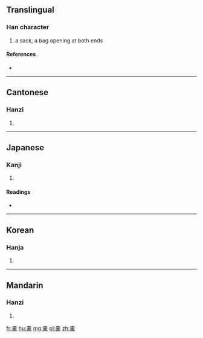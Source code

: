 ==Translingual==

===Han character===
{{Han char|rn=75|rad=木|as=12|sn=16|four=4090<sub>4</sub>|canj=十月一口木 (JBMRD)}}

# a sack, a bag opening at both ends

====References====
* {{Han ref|kx=0553.080|dkj=15533|dj=0941.210|hdz=21289.050|uh=6A50|ud=27216|bh=E9D1|bd=59857}}

----

==Cantonese==

===Hanzi===
{{yue-hanzi|jyut=|y=tok3}}

# {{defn|Cantonese|sort=木12}}

----

==Japanese==

===Kanji===
{{ja-kanji|grade=|rs=木12}}

# {{defn|Japanese|sort=木12}}

====Readings====
* {{ja-readings|on=[[たく]] (taku), [[しゃ]] (sha)|kun=[[ふくろ]] (fukuro), [[ふいご]] (fuigo)}}

----

==Korean==

===Hanja===
{{ko-hanja|hangeul=탁|eumhun=|rv=tak|mr=t'ak|y=thak}}

# {{defn|Korean|sort=木12}}

----

==Mandarin==

===Hanzi===
{{cmn-hanzi|pin=[[dù]] ([[du4]]), [[luò]] ([[luo4]]), [[tuó]] ([[tuo2]]), [[tuò]] ([[tuo4]])|wg=tu<sup>4</sup>, lo<sup>4</sup>, t'o<sup>2</sup>, t'o<sup>4</sup>}}

# {{defn|Mandarin|sort=木12}}

[[fr:橐]]
[[hu:橐]]
[[mg:橐]]
[[pl:橐]]
[[zh:橐]]
